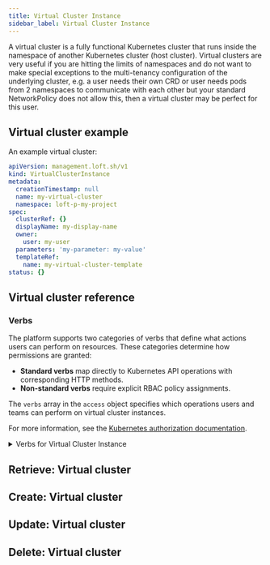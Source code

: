 ```yaml
---
title: Virtual Cluster Instance
sidebar_label: Virtual Cluster Instance
---
```


A virtual cluster is a fully functional Kubernetes cluster that runs inside the namespace of another Kubernetes cluster (host cluster). Virtual clusters are very useful if you are hitting the limits of namespaces and do not want to make special exceptions to the multi-tenancy configuration of the underlying cluster, e.g. a user needs their own CRD or user needs pods from 2 namespaces to communicate with each other but your standard NetworkPolicy does not allow this, then a virtual cluster may be perfect for this user.

## Virtual cluster example

An example virtual cluster:

```yaml
apiVersion: management.loft.sh/v1
kind: VirtualClusterInstance
metadata:
  creationTimestamp: null
  name: my-virtual-cluster
  namespace: loft-p-my-project
spec:
  clusterRef: {}
  displayName: my-display-name
  owner:
    user: my-user
  parameters: 'my-parameter: my-value'
  templateRef:
    name: my-virtual-cluster-template
status: {}

```

## Virtual cluster reference

<Reference />

### Verbs

The platform supports two categories of verbs that define what actions users can perform on resources. These categories determine how permissions are granted:

- **Standard verbs** map directly to Kubernetes API operations with corresponding HTTP methods.
- **Non-standard verbs** require explicit RBAC policy assignments.

The `verbs` array in the `access` object specifies which operations users and teams can perform on virtual cluster instances.

For more information, see the [Kubernetes authorization documentation](https://kubernetes.io/docs/reference/access-authn-authz/authorization/).

<details>
  <summary>Verbs for Virtual Cluster Instance</summary>

The following table lists the verbs for the `VirtualClusterInstance` resource, including their HTTP methods, descriptions, and category:

| Verb             | HTTP Method           | Description                                                                                   | Type         |
|------------------|----------------------|------------------------------------------------------------------------------------------------|--------------|
| `get`            | GET                  | Retrieves virtual cluster instance from the UI and API.                                        | Standard     |
| `list`           | GET                  | Lists collections of virtual cluster instances.                                                | Standard     |
| `watch`          | GET with `?watch=1`  | Watches for changes to virtual cluster instances.                                              | Standard     |
| `create`         | POST                 | Creates new virtual cluster instances.                                                         | Standard     |
| `update`         | PATCH                | Updates existing virtual cluster instances from the UI.                                        | Standard     |
| `patch`          | PATCH                | Partially modifies a virtual cluster instance through the API, without replacing the full specification. | Standard     |
| `delete`         | DELETE               | Permanently removes a virtual cluster instance through the UI or API.                          | Standard     |
| `deletecollection`| DELETE with filters | Removes multiple virtual cluster instances simultaneously, that match specified filter criteria (for example, using a label selector).  | Standard     |
| `use`            | N/A                  | Grants access to a virtual cluster instance by fetching kubeconfig and connecting to enable managing resources within it. | Non-standard |

</details>

## Retrieve: Virtual cluster

<Retrieve />

## Create: Virtual cluster

<Create />

## Update: Virtual cluster

<Update />

## Delete: Virtual cluster

<Delete />


